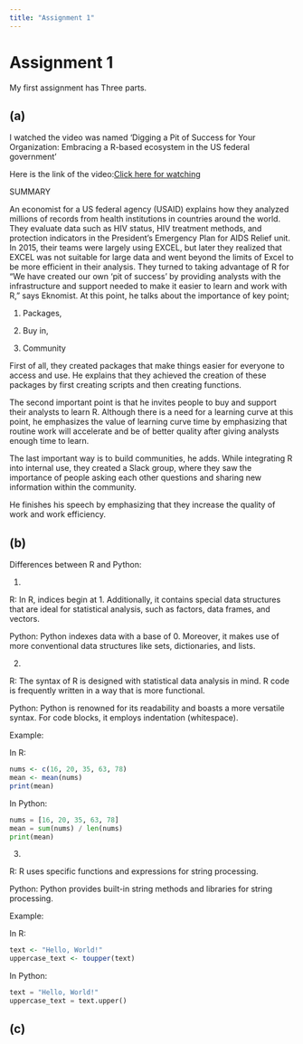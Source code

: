```yaml
---
title: "Assignment 1"
---
```


# Assignment 1

My first assignment has Three parts.

## (a)

I watched the video was named 'Digging a Pit of Success for Your Organization: Embracing a R-based ecosystem in the US federal government'

Here is the link of the video:[Click here for watching](https://www.rstudio.com/conference/2022/talks/leveraging-r-based-ecosystem/)

SUMMARY

An economist for a US federal agency (USAID) explains how they analyzed millions of records from health institutions in countries around the world. They evaluate data such as HIV status, HIV treatment methods, and protection indicators in the President's Emergency Plan for AIDS Relief unit. In 2015, their teams were largely using EXCEL, but later they realized that EXCEL was not suitable for large data and went beyond the limits of Excel to be more efficient in their analysis. They turned to taking advantage of R for "We have created our own 'pit of success' by providing analysts with the infrastructure and support needed to make it easier to learn and work with R," says Eknomist. At this point, he talks about the importance of key point;

1. Packages,

2. Buy in,

3. Community

First of all, they created packages that make things easier for everyone to access and use. He explains that they achieved the creation of these packages by first creating scripts and then creating functions.

The second important point is that he invites people to buy and support their analysts to learn R. Although there is a need for a learning curve at this point, he emphasizes the value of learning curve time by emphasizing that routine work will accelerate and be of better quality after giving analysts enough time to learn.

The last important way is to build communities, he adds. While integrating R into internal use, they created a Slack group, where they saw the importance of people asking each other questions and sharing new information within the community.

He finishes his speech by emphasizing that they increase the quality of work and work efficiency.



## (b)

Differences between R and Python:

  1.
  
  R: In R, indices begin at 1. Additionally, it contains special data structures that are ideal for statistical analysis, such as factors, data frames, and vectors.
  
  Python: Python indexes data with a base of 0. Moreover, it makes use of more conventional data structures like sets, dictionaries, and lists. 
  
  2.
  
  R: The syntax of R is designed with statistical data analysis in mind. R code is frequently written in a way that is more functional.
  
  Python: Python is renowned for its readability and boasts a more versatile syntax. For code blocks, it employs indentation (whitespace).
  
  Example:
  
  In R:
  
  ```r
  nums <- c(16, 20, 35, 63, 78)
  mean <- mean(nums)
  print(mean)
  ```
  In Python:
  
  ```py
  nums = [16, 20, 35, 63, 78]
  mean = sum(nums) / len(nums)
  print(mean)
  ```
  
  3.
  
  R: R uses specific functions and expressions for string processing.
  
  Python: Python provides built-in string methods and libraries for string processing.
  
  Example:
  
  In R:
  
  ```r
  text <- "Hello, World!"
  uppercase_text <- toupper(text)
  ```
  
  In Python:
  
  ```py
  text = "Hello, World!"
  uppercase_text = text.upper()
  ```
  
## (c)


 ```r

```

